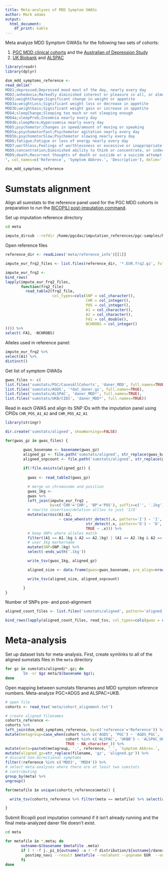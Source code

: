 ```yaml
---
title: Meta-analyses of MDD Symptom GWASs
author: Mark adams
output:
  html_document:
    df_print: kable
---
```


Meta analyze MDD Symptom GWASs for the following two sets of cohorts:

1. [PGC MDD clinical cohorts](pgc-symptom-gwas.html) and the [Australian of Depression Study](https://www.geneticsofdepression.org.au/)
2. [UK Biobank](https://www.ukbiobank.ac.uk) and [ALSPAC](http://www.bristol.ac.uk/alspac/)

```r

library(readr)
library(dplyr)

dsm_mdd_symptoms_reference <-
read_delim("
MDD1;depressed;Depressed mood most of the day, nearly every day
MDD2;anhedonia;Markedly diminished interest or pleasure in all, or almost all, activities most of the day, nearly every day
MDD3;weightChange;Significant change in weight or appetite
MDD3a;weightLoss;Significant weight loss or decrease in appetite
MDD3b;weightGain;Significant weight gain or increase in appetite
MDD4;sleepChange;Sleeping too much or not sleeping enough
MDD4a;sleepProb;Insomnia nearly every day
MDD4b;sleepMore;Hypersomnia nearly every day
MDD5;psychomotor;Changes in speed/amount of moving or speaking
MDD5a;psychomotorFast;Psychomotor agitation nearly every day
MDD5b;psychomotorSlow;Psychomotor slowing nearly every day
MDD6;fatigue;Fatigue or loss of energy nearly every day
MDD7;worthless;Feelings of worthlessness or excessive or inappropriate guilt
MDD8;concentration;Diminished ability to think or concentrate, or indecisiveness
MDD9;death;Recurrent thoughts of death or suicide or a suicide attempt or a specific plan for attempting suicide
", col_names=c('Reference', 'Symptom Abbrev.', 'Description'), delim=';')

dsm_mdd_symptoms_reference

```


# Sumstats alignment

Align all sumstats to the reference panel used for the PGC MDD cohorts in preparation to run the [RICOPILI post-imputation command](https://docs.google.com/document/d/1o4bN_uLK4IEItXCSdeQkXfZwEpLuSCWlveJevRogi08/edit#heading=h.4008addvumol). 

Set up imputation reference directory

```bash

cd meta

impute_dirsub --refdir /home/pgcdac/imputation_references/pgc-samples/hapmap_ref/impute2_ref/1000GP_Phase3_sr_0517d/ --out meta --reference_info

```

Open reference files
```r

reference_dir <- readLines('meta/reference_info')[[1]]

impute_eur_frq2_files <- list.files(reference_dir, '*.EUR.frq2.gz', full.names=T)

impute_eur_frq2 <-
bind_rows(
lapply(impute_eur_frq2_files,
       function(frq2_file)
         read_table2(frq2_file,
                     col_types=cols(SNP = col_character(),
                                    CHR = col_integer(),
                                    POS = col_integer(),
                                    A1 = col_character(),
                                    A2 = col_character(),
                                    FA1 = col_double(),
                                    NCHROBS = col_integer()
)))) %>%
select(-FA1, -NCHROBS)

```

Alleles used in reference panel:

```r

impute_eur_frq2 %>%
select(A1) %>%
distinct()

```

Get list of symptom GWASs
```r

gwas_files <- c(
list.files('sumstats/PGC/CasesAllCohorts', 'daner_MDD', full.names=TRUE),
list.files('sumstats/AGDS', '*dat_daner.gz', full.names=TRUE),
list.files('sumstats/ALSPAC', 'daner_MDD*', full.names=TRUE),
list.files('sumstats/UKB/CIDI', 'daner_MDD*', full.names=TRUE))

```

Read in each GWAS and align its SNP IDs with the imputation panel using CPIDs `CHR_POS_A1_A2` and `CHR_POS_A2_A1`

```r

library(stringr)

dir.create('sumstats/aligned', showWarnings=FALSE)

for(gwas_gz in gwas_files) {

        gwas_basename <- basename(gwas_gz)
        aligned_gz <- file.path('sumstats/aligned', str_replace(gwas_basename, 'gz', 'aligned.gz'))
        aligned_snpcount <- file.path('sumstats/aligned', str_replace(gwas_basename, 'gz', 'aligned_snpcount'))
  
        if(!file.exists(aligned_gz)) {
        
          gwas <- read_table2(gwas_gz)

          # merge on chromosome and position
          gwas_1kg <-
          gwas %>%
          left_join(impute_eur_frq2 ,
                    by=c('CHR'='CHR', 'BP'='POS'), suffix=c('', '.1kg')) %>%
          # rewrite insertion/deletion allles to just 'I/D'
          mutate(across(A1:A2,
                        ~ case_when(str_detect(.x, pattern='I') ~ 'I',
                                    str_detect(.x, pattern='D') ~ 'D',
                                    TRUE ~ .x))) %>%
          # keep SNPs where alleles match
          filter((A1 == A1.1kg & A2 == A2.1kg) | (A1 == A2.1kg & A2 == A1.1kg)) %>%
          # user 1kg markername
          mutate(SNP=SNP.1kg) %>%
          select(-ends_with('.1kg'))

          write_tsv(gwas_1kg, aligned_gz)

          aligned_size <- data.frame(gwas=gwas_basename, pre_align=nrow(gwas), post_align=nrow(gwas_1kg))

          write_tsv(aligned_size, aligned_snpcount)

        }
}

```

Number of SNPs pre- and post-alignment
```r

aligned_count_files <- list.files('sumstats/aligned', pattern='aligned_snpcount', full.names=TRUE)

bind_rows(lapply(aligned_count_files, read_tsv, col_types=cols(gwas = col_character(), pre_align = col_integer(), post_align = col_integer())))

```

# Meta-analysis

Set up dataset lists for meta-analysis. First, create symlinks to all of the aligned sumstats files in the `meta` directory

```bash

for gz in sumstats/aligned/*.gz; do
        ln -sr $gz meta/$(basename $gz);
done

```

Open mapping between sumstats filenames and MDD symptom reference numbers. Meta-analyze PGC+ADGS and ALSPAC+UKB.

```r

# open file
cohorts <- read_tsv('meta/cohort_alignment.txt')

# create aligned filenames
cohorts_reference <-
cohorts %>%
left_join(dsm_mdd_symptoms_reference, by=c('reference'='Reference')) %>%
mutate(metagroup=case_when(cohort %in% c('AGDS', 'PGC') ~ 'AGDS_PGC',
                           cohort %in% c('ALSPAC', 'UKBB') ~ 'ALSPAC_UKB',
                           TRUE ~ NA_character_)) %>%
mutate(meta=paste0(metagroup, '.', reference, '_', `Symptom Abbrev.`, '.meta')) %>%
mutate(aligned_gz=str_replace(filename, 'gz', 'aligned.gz')) %>%
# discard non-directional symptoms
filter(!reference %in% c('MDD3', 'MDD4')) %>%
# select meta-analyses where there are at least two sumstats
# contributing
group_by(meta) %>%
ungroup()

for(metafile in unique(cohorts_reference$meta)) {

  write_tsv(cohorts_reference %>% filter(meta == metafile) %>% select(aligned_gz), path=file.path('meta', metafile), col_names=F)

}

```

Submit Ricopili post imputation command if it isn't already running and the final meta-analyzed daner file doesn't exist. 

```bash

cd meta

for metafile in *.meta; do
       outname=$(basename $metafile .meta)
       if [ ! -f j._pi_${outname} -a ! -f distribution/${outname}/daner_${outname}.gz ]; then
         postimp_navi --result $metafile --nolahunt --popname EUR  --out $outname 
       fi
done

```
